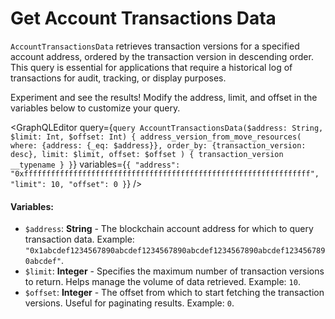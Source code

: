 
# Get Account Transactions Data

`AccountTransactionsData` retrieves transaction versions for a specified account address, ordered by the transaction version in descending order. This query is essential for applications that require a historical log of transactions for audit, tracking, or display purposes.

<Callout type="info">
Experiment and see the results! Modify the address, limit, and offset in the variables below to customize your query.
</Callout>

<GraphQLEditor
  query={`query AccountTransactionsData($address: String, $limit: Int, $offset: Int) {
  address_version_from_move_resources(
    where: {address: {_eq: $address}},
    order_by: {transaction_version: desc},
    limit: $limit,
    offset: $offset
  ) {
    transaction_version
    __typename
  }
}`}
  variables={`{
  "address": "0xffffffffffffffffffffffffffffffffffffffffffffffffffffffffffffffff",
  "limit": 10,
  "offset": 0
}`}
/>

#### Variables:
- `$address`: **String** - The blockchain account address for which to query transaction data. Example: `"0x1abcdef1234567890abcdef1234567890abcdef1234567890abcdef1234567890abcdef"`.
- `$limit`: **Integer** - Specifies the maximum number of transaction versions to return. Helps manage the volume of data retrieved. Example: `10`.
- `$offset`: **Integer** - The offset from which to start fetching the transaction versions. Useful for paginating results. Example: `0`.
